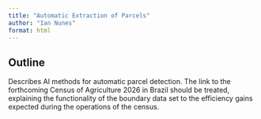 ```yaml
---
title: "Automatic Extraction of Parcels"
author: "Ian Nunes"
format: html
---
```


## Outline

Describes AI methods for automatic parcel detection. The link to the forthcoming Census of Agriculture 2026 in Brazil should be treated, explaining the functionality of the boundary data set to the efficiency gains expected during the operations of the census.